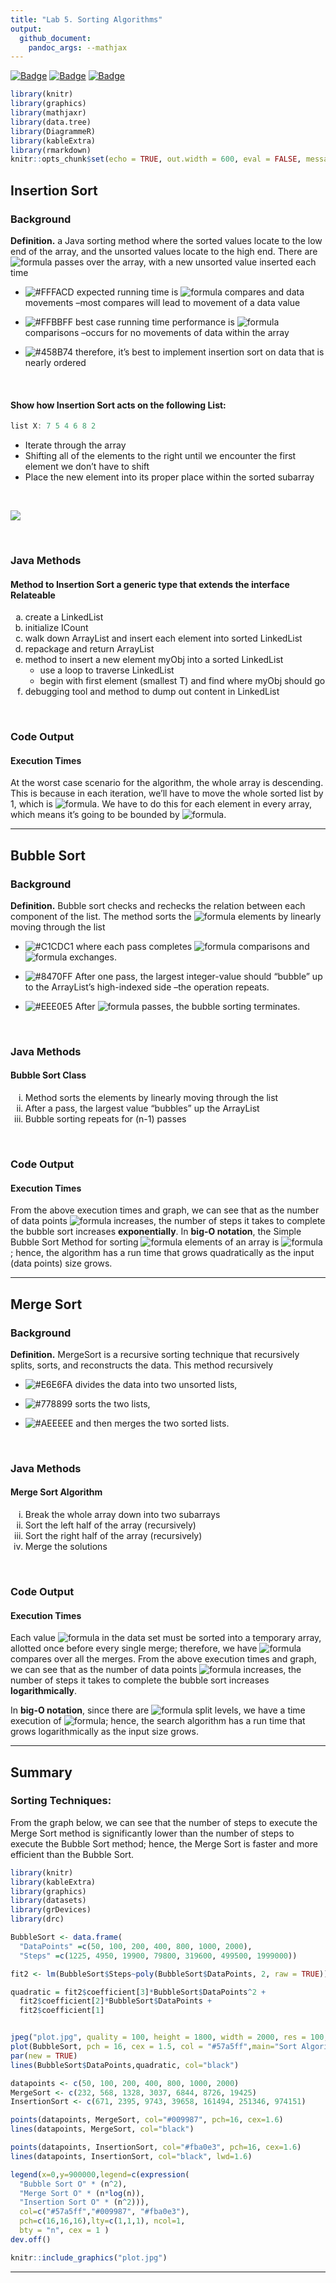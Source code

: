 ```yaml
---
title: "Lab 5. Sorting Algorithms"
output: 
  github_document:
    pandoc_args: --mathjax
---
```


[![Badge](https://79e2hdgqbf59.runkit.sh)](https://git.io/gradientbadge)
[![Badge](https://pcylahiqejai.runkit.sh)](https://git.io/gradientbadge)
[![Badge](https://u7qa58vvcots.runkit.sh)](https://git.io/gradientbadge)






```r
library(knitr)
library(graphics)
library(mathjaxr)
library(data.tree)
library(DiagrammeR)
library(kableExtra)
library(rmarkdown)
knitr::opts_chunk$set(echo = TRUE, out.width = 600, eval = FALSE, message = FALSE, warning = FALSE, fig.align = "center")

```





## Insertion Sort

### Background

**Definition.** a Java sorting method where the sorted values locate to the low end of the array, and the unsorted values locate to the high end. There are ![formula](https://render.githubusercontent.com/render/math?math=n-1) passes over the array, with a new unsorted value inserted each time


- ![#FFFACD](https://placehold.it/15/FFFACD?text=+) expected running time is ![formula](https://render.githubusercontent.com/render/math?math=O(n^2)) compares and data movements --most compares will lead to movement of a data value

- ![#FFBBFF](https://placehold.it/15/FFBBFF?text=+) best case running time performance is ![formula](https://render.githubusercontent.com/render/math?math=O(n)) comparisons --occurs for no movements of data within the array

- ![#458B74](https://placehold.it/15/458B74?text=+) therefore, it's best to implement insertion sort on data that is nearly ordered




\ 


#### Show how Insertion Sort acts on the following List: 


```java
list X: 7 5 4 6 8 2
```


- Iterate through the array
- Shifting all of the elements to the right until we encounter the first element we don't have to shift
- Place the new element into its proper place within the sorted subarray

\ 

![](equation.svg)

\ 



### Java Methods


#### Method to Insertion Sort a generic type that extends the interface Relateable 


a. create a LinkedList
b. initialize ICount
c. walk down ArrayList and insert each element into sorted LinkedList
d. repackage and return ArrayList
e. method to insert a new element myObj into a sorted LinkedList
    - use a loop to traverse LinkedList
    - begin with first element (smallest T) and find where myObj should go
f. debugging tool and method to dump out content in LinkedList 



\ 


### Code Output

#### Execution Times


At the worst case scenario for the algorithm, the whole array is descending. This is because in each iteration, we'll have to move the whole sorted list by 1, which is ![formula](https://render.githubusercontent.com/render/math?math=O(n)). We have to do this for each element in every array, which means it's going to be bounded by ![formula](https://render.githubusercontent.com/render/math?math=O(n^2)).



------------------------------------------------




## Bubble Sort 

### Background

**Definition.** Bubble sort checks and rechecks the relation between each component of the list. The method sorts the ![formula](https://render.githubusercontent.com/render/math?math=n) elements by linearly moving through the list 

- ![#C1CDC1](https://placehold.it/15/C1CDC1?text=+) where each pass completes ![formula](https://render.githubusercontent.com/render/math?math=n-1) comparisons and ![formula](https://render.githubusercontent.com/render/math?math=n-1) exchanges. 

- ![#8470FF](https://placehold.it/15/8470FF?text=+) After one pass, the largest integer-value should "bubble" up to the ArrayList's high-indexed side --the operation repeats. 

- ![#EEE0E5](https://placehold.it/15/EEE0E5?text=+) After ![formula](https://render.githubusercontent.com/render/math?math=n-1) passes, the bubble sorting terminates. 

\ 

### Java Methods

#### Bubble Sort Class

i. Method sorts the elements by linearly moving through the list
ii. After a pass, the largest value "bubbles" up the ArrayList
iii. Bubble sorting repeats for (n-1) passes





\ 


### Code Output

#### Execution Times


From the above execution times and graph, we can see that as the number of data points ![formula](https://render.githubusercontent.com/render/math?math=n) increases, the number of steps it takes to complete the bubble sort increases **exponentially**. In **big-O notation**, the Simple Bubble Sort Method for sorting ![formula](https://render.githubusercontent.com/render/math?math=n) elements of an array is ![formula](https://render.githubusercontent.com/render/math?math=O(n^2)); hence, the algorithm has a run time that grows quadratically as the input (data points) size grows.


------------------------------------------


## Merge Sort

### Background

**Definition.** MergeSort is a recursive sorting technique that recursively splits, sorts, and reconstructs the data. This method recursively 

- ![#E6E6FA](https://placehold.it/15/E6E6FA?text=+) divides the data into two unsorted lists, 

- ![#778899](https://placehold.it/15/778899?text=+) sorts the two lists, 

- ![#AEEEEE](https://placehold.it/15/AEEEEE?text=+) and then merges the two sorted lists. 


\ 

### Java Methods

#### Merge Sort Algorithm

i. Break the whole array down into two subarrays
ii. Sort the left half of the array (recursively)
iii. Sort the right half of the array (recursively)
iv. Merge the solutions


\ 


### Code Output

#### Execution Times


Each value ![formula](https://render.githubusercontent.com/render/math?math=n) in the data set must be sorted into a temporary array, allotted once before every single merge; therefore, we have ![formula](https://render.githubusercontent.com/render/math?math=n) compares over all the merges. From the above execution times and graph, we can see that as the number of data points ![formula](https://render.githubusercontent.com/render/math?math=n) increases, the number of steps it takes to complete the bubble sort increases **logarithmically**. 

In **big-O notation**, since there are ![formula](https://render.githubusercontent.com/render/math?math=log 2n) split levels, we have a time execution of ![formula](https://render.githubusercontent.com/render/math?math=O(nlog{n})); hence, the search algorithm has a run time that grows logarithmically as the input size grows.







------------------------------------------


## Summary 

### Sorting Techniques: 




From the graph below, we can see that the number of steps to execute the Merge Sort method is significantly lower than the number of steps to execute the Bubble Sort method; hence, the Merge Sort is faster and more efficient than the Bubble Sort. 



```r
library(knitr)
library(kableExtra)
library(graphics)
library(datasets)
library(grDevices)
library(drc)

BubbleSort <- data.frame(
  "DataPoints" =c(50, 100, 200, 400, 800, 1000, 2000),
  "Steps" =c(1225, 4950, 19900, 79800, 319600, 499500, 1999000))

fit2 <- lm(BubbleSort$Steps~poly(BubbleSort$DataPoints, 2, raw = TRUE))

quadratic = fit2$coefficient[3]*BubbleSort$DataPoints^2 + 
  fit2$coefficient[2]*BubbleSort$DataPoints +
  fit2$coefficient[1]


jpeg("plot.jpg", quality = 100, height = 1800, width = 2000, res = 100, pointsize = 32, units = "px", type = "quartz")
plot(BubbleSort, pch = 16, cex = 1.5, col = "#57a5ff",main="Sort Algorithms:\n Bubble, Merge, and Insertion", xlab = "Data Points", ylab = "Steps", ylim=c(0,2000000), xlim= c(0, 2000), col.main="gray10", cex.main=1)
par(new = TRUE)
lines(BubbleSort$DataPoints,quadratic, col="black")

datapoints <- c(50, 100, 200, 400, 800, 1000, 2000)
MergeSort <- c(232, 568, 1328, 3037, 6844, 8726, 19425)
InsertionSort <- c(671, 2395, 9743, 39658, 161494, 251346, 974151)

points(datapoints, MergeSort, col="#009987", pch=16, cex=1.6)
lines(datapoints, MergeSort, col="black")

points(datapoints, InsertionSort, col="#fba0e3", pch=16, cex=1.6)
lines(datapoints, InsertionSort, col="black", lwd=1.6)

legend(x=0,y=900000,legend=c(expression(
  "Bubble Sort O" * (n^2),
  "Merge Sort O" * (n*log(n)),
  "Insertion Sort O" * (n^2))),
  col=c("#57a5ff","#009987", "#fba0e3"),
  pch=c(16,16,16),lty=c(1,1,1), ncol=1,
  bty = "n", cex = 1 )
dev.off()
```





```r
knitr::include_graphics("plot.jpg")
```


------------------------------------------







